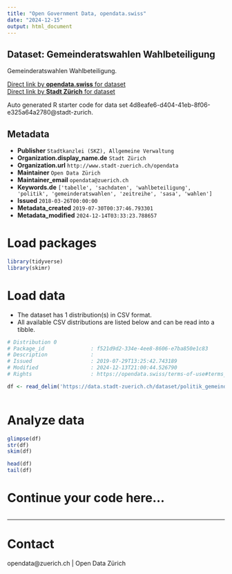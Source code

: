 ```yaml
---
title: "Open Government Data, opendata.swiss"
date: "2024-12-15"
output: html_document
---
```


## Dataset: Gemeinderatswahlen Wahlbeteiligung

Gemeinderatswahlen Wahlbeteiligung.

[Direct link by **opendata.swiss** for dataset](https://opendata.swiss/de/dataset/gemeinderatswahlen-wahlbeteiligung-seit-18921)<br>
[Direct link by **Stadt Zürich** for dataset](https://data.stadt-zuerich.ch/dataset/politik_gemeinderatswahlen_wahbeteiligung_seit1892_od7002)

Auto generated R starter code for data set 4d8eafe6-d404-41eb-8f06-e325a64a2780@stadt-zurich.

## Metadata

- **Publisher** `Stadtkanzlei (SKZ), Allgemeine Verwaltung`
- **Organization.display_name.de** `Stadt Zürich`
- **Organization.url** `http://www.stadt-zuerich.ch/opendata`
- **Maintainer** `Open Data Zürich`
- **Maintainer_email** `opendata@zuerich.ch`
- **Keywords.de** `['tabelle', 'sachdaten', 'wahlbeteiligung', 'politik', 'gemeinderatswahlen', 'zeitreihe', 'sasa', 'wahlen']`
- **Issued** `2018-03-26T00:00:00`
- **Metadata_created** `2019-07-30T00:37:46.793301`
- **Metadata_modified** `2024-12-14T03:33:23.788657`


# Load packages

```r

library(tidyverse)
library(skimr)

```

# Load data

-   The dataset has 1 distribution(s) in CSV format.
-   All available CSV distributions are listed below and can be read into a tibble.

```r

# Distribution 0
# Package_id               : f521d9d2-334e-4ee8-8606-e7ba850e1c83
# Description              : 
# Issued                   : 2019-07-29T13:25:42.743189
# Modified                 : 2024-12-13T21:00:44.526790
# Rights                   : https://opendata.swiss/terms-of-use#terms_open

df <- read_delim('https://data.stadt-zuerich.ch/dataset/politik_gemeinderatswahlen_wahbeteiligung_seit1892_od7002/download/POL700OD7002.csv')



```

# Analyze data

```r

glimpse(df)
str(df)
skim(df)

head(df)
tail(df)

```

# Continue your code here...

```r

```

------------------------------------------------------------------------

# Contact

opendata@zuerich.ch | Open Data Zürich
